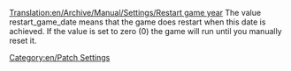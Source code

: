 [[Translation:en/Archive/Manual/Settings/Restart game year]]
The value restart_game_date means that the game does restart when this date is achieved.
If the value is set to zero (0) the game will run until you manually reset it.


[[Category:en/Patch Settings]]